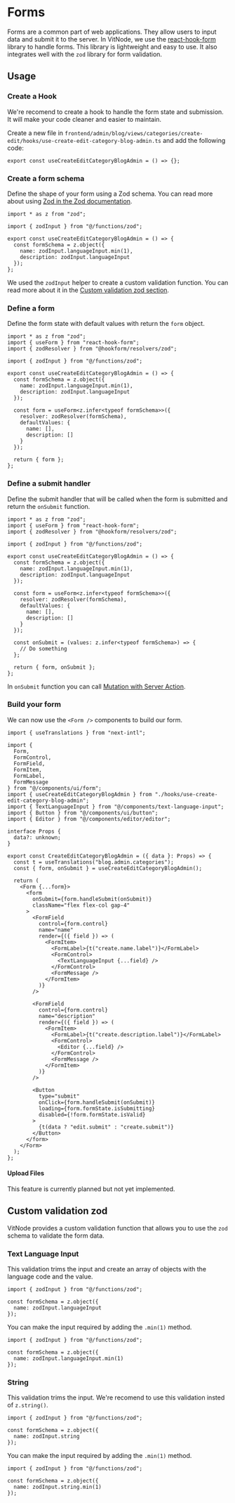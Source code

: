 
# Forms

Forms are a common part of web applications. They allow users to input data and submit it to the server. In VitNode, we use the [react-hook-form](https://react-hook-form.com/) library to handle forms. This library is lightweight and easy to use. It also integrates well with the `zod` library for form validation.

## Usage

<Steps>

### Create a Hook

We're recomend to create a hook to handle the form state and submission. It will make your code cleaner and easier to maintain.

Create a new file in `frontend/admin/blog/views/categories/create-edit/hooks/use-create-edit-category-blog-admin.ts` and add the following code:

```tsx
export const useCreateEditCategoryBlogAdmin = () => {};
```

### Create a form schema

Define the shape of your form using a Zod schema. You can read more about using [Zod in the Zod documentation](https://zod.dev/).

```tsx {1, 3, 6-9}
import * as z from "zod";

import { zodInput } from "@/functions/zod";

export const useCreateEditCategoryBlogAdmin = () => {
  const formSchema = z.object({
    name: zodInput.languageInput.min(1),
    description: zodInput.languageInput
  });
};
```

We used the `zodInput` helper to create a custom validation function. You can read more about it in the [Custom validation zod section](#custom-validation-zod).

### Define a form

Define the form state with default values with return the `form` object.

```tsx {2-3, 13-19, 21}
import * as z from "zod";
import { useForm } from "react-hook-form";
import { zodResolver } from "@hookform/resolvers/zod";

import { zodInput } from "@/functions/zod";

export const useCreateEditCategoryBlogAdmin = () => {
  const formSchema = z.object({
    name: zodInput.languageInput.min(1),
    description: zodInput.languageInput
  });

  const form = useForm<z.infer<typeof formSchema>>({
    resolver: zodResolver(formSchema),
    defaultValues: {
      name: [],
      description: []
    }
  });

  return { form };
};
```

### Define a submit handler

Define the submit handler that will be called when the form is submitted and return the `onSubmit` function.

```tsx {21-23, 25}
import * as z from "zod";
import { useForm } from "react-hook-form";
import { zodResolver } from "@hookform/resolvers/zod";

import { zodInput } from "@/functions/zod";

export const useCreateEditCategoryBlogAdmin = () => {
  const formSchema = z.object({
    name: zodInput.languageInput.min(1),
    description: zodInput.languageInput
  });

  const form = useForm<z.infer<typeof formSchema>>({
    resolver: zodResolver(formSchema),
    defaultValues: {
      name: [],
      description: []
    }
  });

  const onSubmit = (values: z.infer<typeof formSchema>) => {
    // Do something
  };

  return { form, onSubmit };
};
```

In `onSubmit` function you can call [Mutation with Server Action](/themes/fetch#mutation).

### Build your form

We can now use the `<Form />` components to build our form.

```tsx {1, 3-12, 14, 21-22, 24-68}
import { useTranslations } from "next-intl";

import {
  Form,
  FormControl,
  FormField,
  FormItem,
  FormLabel,
  FormMessage
} from "@/components/ui/form";
import { useCreateEditCategoryBlogAdmin } from "./hooks/use-create-edit-category-blog-admin";
import { TextLanguageInput } from "@/components/text-language-input";
import { Button } from "@/components/ui/button";
import { Editor } from "@/components/editor/editor";

interface Props {
  data?: unknown;
}

export const CreateEditCategoryBlogAdmin = ({ data }: Props) => {
  const t = useTranslations("blog.admin.categories");
  const { form, onSubmit } = useCreateEditCategoryBlogAdmin();

  return (
    <Form {...form}>
      <form
        onSubmit={form.handleSubmit(onSubmit)}
        className="flex flex-col gap-4"
      >
        <FormField
          control={form.control}
          name="name"
          render={({ field }) => (
            <FormItem>
              <FormLabel>{t("create.name.label")}</FormLabel>
              <FormControl>
                <TextLanguageInput {...field} />
              </FormControl>
              <FormMessage />
            </FormItem>
          )}
        />

        <FormField
          control={form.control}
          name="description"
          render={({ field }) => (
            <FormItem>
              <FormLabel>{t("create.description.label")}</FormLabel>
              <FormControl>
                <Editor {...field} />
              </FormControl>
              <FormMessage />
            </FormItem>
          )}
        />

        <Button
          type="submit"
          onClick={form.handleSubmit(onSubmit)}
          loading={form.formState.isSubmitting}
          disabled={!form.formState.isValid}
        >
          {t(data ? "edit.submit" : "create.submit")}
        </Button>
      </form>
    </Form>
  );
};
```

#### Upload Files

<Callout type="warning" emoji="⚠️">
  This feature is currently planned but not yet implemented.
</Callout>

</Steps>

## Custom validation zod

VitNode provides a custom validation function that allows you to use the `zod` schema to validate the form data.

### Text Language Input

This validation trims the input and create an array of objects with the language code and the value.

```tsx
import { zodInput } from "@/functions/zod";

const formSchema = z.object({
  name: zodInput.languageInput
});
```

You can make the input required by adding the `.min(1)` method.

```tsx
import { zodInput } from "@/functions/zod";

const formSchema = z.object({
  name: zodInput.languageInput.min(1)
});
```

### String

This validation trims the input. We're recomend to use this validation insted of `z.string()`.

```tsx
import { zodInput } from "@/functions/zod";

const formSchema = z.object({
  name: zodInput.string
});
```

You can make the input required by adding the `.min(1)` method.

```tsx
import { zodInput } from "@/functions/zod";

const formSchema = z.object({
  name: zodInput.string.min(1)
});
```

